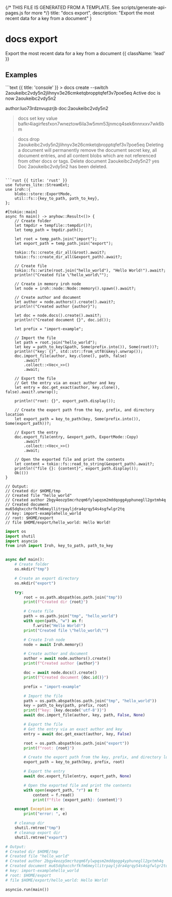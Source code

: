 {/* THIS FILE IS GENERATED FROM A TEMPLATE. See scripts/generate-api-pages.js for more */}
    title: "docs export",
    description: "Export the most recent data for a key from a document"
}

<div className='not-prose mb-5'>
    <Breadcrumbs pages={[
        { name: 'API', href: '/docs/api', current: false },
        { name: 'docs export', href: '/docs/api/docs-export', current: true },
    ]} />
</div>

# docs export

Export the most recent data for a key from a document {{ className: 'lead' }}



## Examples

<CodeGroup title="docs export">
```text {{ title: 'console' }}
> docs create --switch
2aoukeibc2vdy5n2jlihnyv3e26cmketqbropptqfef3v7poe5eq
Active doc is now 2aoukeibc2vdy5n2

author:luo73rdznvupzrjb doc:2aoukeibc2vdy5n2
> docs set key value
bafkr4iagirfesfxon7wneztow6ila3w5mm53jnmcq4sek6nnnxxv7wk6bm

> docs drop 2aoukeibc2vdy5n2jlihnyv3e26cmketqbropptqfef3v7poe5eq
Deleting a document will permanently remove the document secret key, all document entries,
and all content blobs which are not referenced from other docs or tags.
Delete document 2aoukeibc2vdy5n2? yes
Doc 2aoukeibc2vdy5n2 has been deleted.
```

```rust {{ title: 'rust' }}
use futures_lite::StreamExt;
use iroh::{
    blobs::store::ExportMode,
    util::fs::{key_to_path, path_to_key},
};

#[tokio::main]
async fn main() -> anyhow::Result<()> {
    // Create folder
    let tmpdir = tempfile::tempdir()?;
    let temp_path = tmpdir.path();

    let root = temp_path.join("import");
    let export_path = temp_path.join("export");

    tokio::fs::create_dir_all(&root).await?;
    tokio::fs::create_dir_all(&export_path).await?;

    // Create file
    tokio::fs::write(root.join("hello_world"), "Hello World!").await?;
    println!("Created file \"hello_world\"");

    // Create in memory iroh node
    let node = iroh::node::Node::memory().spawn().await?;

    // Create author and document
    let author = node.authors().create().await?;
    println!("Created author {author}");

    let doc = node.docs().create().await?;
    println!("Created document {}", doc.id());

    let prefix = "import-example";

    // Import the file
    let path = root.join("hello_world");
    let key = path_to_key(&path, Some(prefix.into()), Some(root))?;
    println!("key: {}", std::str::from_utf8(&key).unwrap());
    doc.import_file(author, key.clone(), path, false)
        .await?
        .collect::<Vec<_>>()
        .await;

    // Export the file
    // Get the entry via an exact author and key
    let entry = doc.get_exact(author, key.clone(), false).await?.unwrap();

    println!("root: {}", export_path.display());

    // Create the export path from the key, prefix, and directory location
    let export_path = key_to_path(key, Some(prefix.into()), Some(export_path))?;

    // Export the entry
    doc.export_file(entry, &export_path, ExportMode::Copy)
        .await?
        .collect::<Vec<_>>()
        .await;

    // Open the exported file and print the contents
    let content = tokio::fs::read_to_string(&export_path).await?;
    println!("file {}: {content}", export_path.display());
    Ok(())
}

// Output:
// Created dir $HOME/tmp
// Created file "hello_world"
// Created author 2bgy4eozp5mcrhzqm6fylwpqsm2mddqogg4yphunegll2gxtmh4q
// Created document mu65dqhxcchrfkfm6meyllitrpayljdra4qrqy54s4sgfwlgr2tq
// key: import-examplehello_world
// root: $HOME/export
// file $HOME/export/hello_world: Hello World!

```


```python {{ title: 'python' }}
import os
import shutil
import asyncio
from iroh import Iroh, key_to_path, path_to_key


async def main():
    # Create folder
    os.mkdir("tmp")

    # Create an export directory
    os.mkdir("export")

    try:
        root = os.path.abspath(os.path.join("tmp"))
        print(f"Created dir {root}")

        # Create file
        path = os.path.join("tmp", "hello_world")
        with open(path, "w") as f:
            f.write("Hello World!")
        print("Created file \"hello_world\"")

        # Create Iroh node
        node = await Iroh.memory()

        # Create author and document
        author = await node.authors().create()
        print(f"Created author {author}")

        doc = await node.docs().create()
        print(f"Created document {doc.id()}")

        prefix = "import-example"

        # Import the file
        path = os.path.abspath(os.path.join("tmp", "hello_world"))
        key = path_to_key(path, prefix, root)
        print(f"key: {key.decode('utf-8')}")
        await doc.import_file(author, key, path, False, None)

        # Export the file
        # Get the entry via an exact author and key
        entry = await doc.get_exact(author, key, False)

        root = os.path.abspath(os.path.join("export"))
        print(f"root: {root}")

        # Create the export path from the key, prefix, and directory location
        export_path = key_to_path(key, prefix, root)

        # Export the entry
        await doc.export_file(entry, export_path, None)

        # Open the exported file and print the contents
        with open(export_path, "r") as f:
            content = f.read()
            print(f"file {export_path}: {content}")

    except Exception as e:
        print("error: ", e)

    # cleanup dir
    shutil.rmtree("tmp")
    # cleanup export dir
    shutil.rmtree("export")

# Output:
# Created dir $HOME/tmp
# Created file "hello_world"
# Created author 2bgy4eozp5mcrhzqm6fylwpqsm2mddqogg4yphunegll2gxtmh4q
# Created document mu65dqhxcchrfkfm6meyllitrpayljdra4qrqy54s4sgfwlgr2tq
# key: import-examplehello_world
# root: $HOME/export
# file $HOME/export/hello_world: Hello World!

asyncio.run(main())

```


</CodeGroup>
